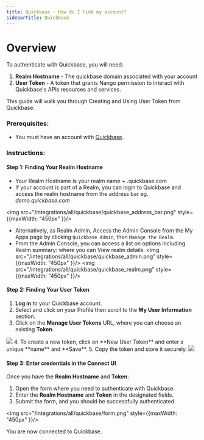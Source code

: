```yaml
---
title: Quickbase - How do I link my account?
sidebarTitle: Quickbase
---
```



# Overview

To authenticate with Quickbase, you will need:
1. **Realm Hostname** - The quickbase domain associated with your account
2. **User Token** - A token that grants Nango permission to interact with  Quickbase's APIs resources and services.


This guide will walk you through Creating and Using  User Token from Quickbase.

### Prerequisites:

- You must have an account with  [Quickbase](https://www.quickbase.com/).

### Instructions:

#### Step 1: Finding Your Realm Hostname
- Your Realm Hostname is your realm name + .quickbase.com
- If your account is part of a Realm, you can login to Quickbase and access the realm hostname from the address bar eg. _demo.quickbase.com_

<img src="/integrations/all/quickbase/quickbase_address_bar.png" style={{maxWidth: "450px" }}/>

- Alternatively, as Realm Admin, Access the Admin Console from the My Apps page by clicking `Quickbase Admin`, then `Manage the Realm`.
- From the Admin Console, you can access a list on options including Realm summary: where you can View realm details.
<img src="/integrations/all/quickbase/quickbase_admin.png" style={{maxWidth: "450px" }}/>
<img src="/integrations/all/quickbase/quickbase_realm.png" style={{maxWidth: "450px" }}/>


#### Step 2: Finding Your User Token
1. **Log in** to your Quickbase account.
2. Select and click on your Profile then scroll to the **My User Information** section.
3. Click on the **Manage User Tokens** URL, where you can choose an existing **Token**.
<img src="/integrations/all/quickbase/quickbase_preferences.png" />
4. To create a new token, click on **New User Token**  and enter a unique **name** and **Save**.
5. Copy the token and store it securely.
<img src="/integrations/all/quickbase/quickbase_token.png" />



#### Step 3: Enter credentials in the Connect UI

Once you have the **Realm Hostname** and **Token**:
1. Open the form where you need to authenticate with Quickbase.
2. Enter the **Realm Hostname** and **Token** in the designated fields.
3. Submit the form, and you should be successfully authenticated.

<img src="/integrations/all/quickbase/form.png" style={{maxWidth: "450px" }}/>

You are now connected to Quickbase.
